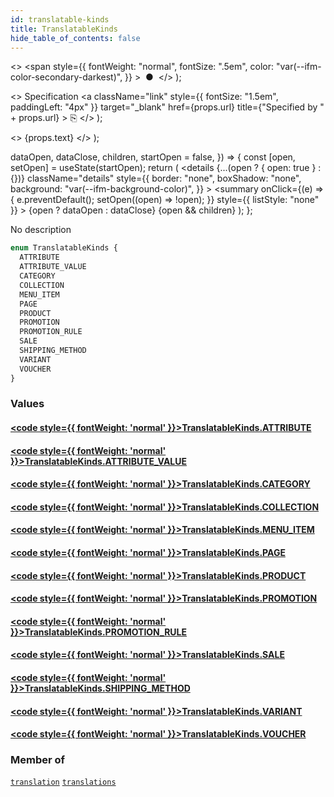 ```yaml
---
id: translatable-kinds
title: TranslatableKinds
hide_table_of_contents: false
---
```


  <>
    <span
      style={{
        fontWeight: "normal",
        fontSize: ".5em",
        color: "var(--ifm-color-secondary-darkest)",
      }}
    >
      &nbsp;●&nbsp;
    </span>
  </>
);

  <>
    Specification
    <a
      className="link"
      style={{ fontSize: "1.5em", paddingLeft: "4px" }}
      target="\_blank"
      href={props.url}
      title={"Specified by " + props.url}
    >
      ⎘
    </a>
  </>
);

  <>
    <span className={props.class}>{props.text}</span>
  </>
);


  dataOpen,
  dataClose,
  children,
  startOpen = false,
}) => {
  const [open, setOpen] = useState(startOpen);
  return (
    <details
      {...(open ? { open: true } : {})}
      className="details"
      style={{
        border: "none",
        boxShadow: "none",
        background: "var(--ifm-background-color)",
      }}
    >
      <summary
        onClick={(e) => {
          e.preventDefault();
          setOpen((open) => !open);
        }}
        style={{ listStyle: "none" }}
      >
        {open ? dataOpen : dataClose}
      </summary>
      {open && children}
    </details>
  );
};

No description

```graphql
enum TranslatableKinds {
  ATTRIBUTE
  ATTRIBUTE_VALUE
  CATEGORY
  COLLECTION
  MENU_ITEM
  PAGE
  PRODUCT
  PROMOTION
  PROMOTION_RULE
  SALE
  SHIPPING_METHOD
  VARIANT
  VOUCHER
}
```

### Values

#### [<code style={{ fontWeight: 'normal' }}>TranslatableKinds.<b>ATTRIBUTE</b></code>](#)

>

#### [<code style={{ fontWeight: 'normal' }}>TranslatableKinds.<b>ATTRIBUTE_VALUE</b></code>](#)

>

#### [<code style={{ fontWeight: 'normal' }}>TranslatableKinds.<b>CATEGORY</b></code>](#)

>

#### [<code style={{ fontWeight: 'normal' }}>TranslatableKinds.<b>COLLECTION</b></code>](#)

>

#### [<code style={{ fontWeight: 'normal' }}>TranslatableKinds.<b>MENU_ITEM</b></code>](#)

>

#### [<code style={{ fontWeight: 'normal' }}>TranslatableKinds.<b>PAGE</b></code>](#)

>

#### [<code style={{ fontWeight: 'normal' }}>TranslatableKinds.<b>PRODUCT</b></code>](#)

>

#### [<code style={{ fontWeight: 'normal' }}>TranslatableKinds.<b>PROMOTION</b></code>](#)

>

#### [<code style={{ fontWeight: 'normal' }}>TranslatableKinds.<b>PROMOTION_RULE</b></code>](#)

>

#### [<code style={{ fontWeight: 'normal' }}>TranslatableKinds.<b>SALE</b></code>](#)

>

#### [<code style={{ fontWeight: 'normal' }}>TranslatableKinds.<b>SHIPPING_METHOD</b></code>](#)

>

#### [<code style={{ fontWeight: 'normal' }}>TranslatableKinds.<b>VARIANT</b></code>](#)

>

#### [<code style={{ fontWeight: 'normal' }}>TranslatableKinds.<b>VOUCHER</b></code>](#)

>

### Member of

[`translation`](../../../api-reference/miscellaneous/queries/translation) <Badge class="badge badge--secondary" text="query"/><Bullet />[`translations`](../../../api-reference/miscellaneous/queries/translations) <Badge class="badge badge--secondary" text="query"/>
